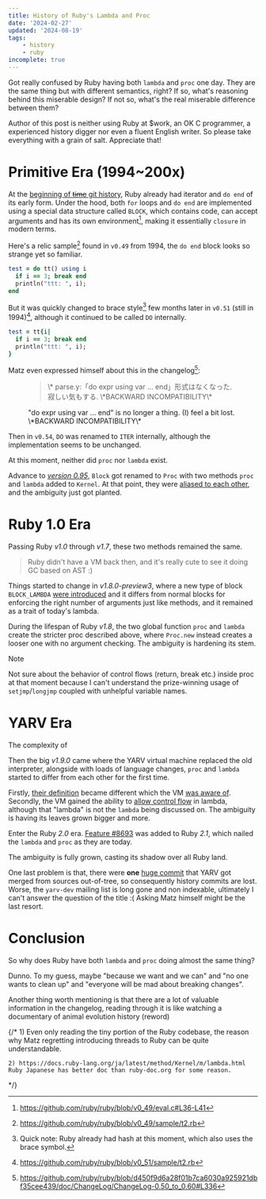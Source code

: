 ```yaml
---
title: History of Ruby's Lambda and Proc
date: '2024-02-27'
updated: '2024-08-19'
tags:
    - history
    - ruby
incomplete: true
---
```


Got really confused by Ruby having both `lambda` and `proc` one day. They are the same thing but with different semantics, right? If so, what's reasoning behind this miserable design? If not so, what's the real miserable difference between them?

Author of this post is neither using Ruby at $work, an OK C programmer, a experienced history digger nor even a fluent English writer. So please take everything with a grain of salt. Appreciate that!


# Primitive Era (1994\~200x)

At the [beginning of ~~time~~ git history](https://github.com/ruby/ruby/tree/v0_49), Ruby already had iterator and `do end` of its early form. Under the hood, both `for` loops and `do end` are implemented using a special data structure called `BLOCK`, which contains code, can accept arguments and has its own environment[^0_49_eval_c], making it essentially `closure` in modern terms.

[^0_49_eval_c]: https://github.com/ruby/ruby/blob/v0_49/eval.c#L36-L41

Here's a relic sample[^relic_sample] found in `v0.49` from 1994, the `do end` block looks so strange yet so familiar.

[^relic_sample]: https://github.com/ruby/ruby/blob/v0_49/sample/t2.rb

```ruby
test = do tt() using i
  if i == 3; break end
  println("ttt: ", i);
end
```

But it was quickly changed to brace style[^brace_style] few months later in `v0.51` (still in 1994)[^relic_sample_but_v0_50], although it continued to be called `DO` internally.

[^brace_style]: Quick note: Ruby already had hash at this moment, which also uses the brace symbol.

[^relic_sample_but_v0_50]: https://github.com/ruby/ruby/blob/v0_51/sample/t2.rb

```ruby
test = tt{i|
  if i == 3; break end
  println("ttt: ", i);
}
```

Matz even expressed himself about this in the changelog[^matz_do_changelog]:

[^matz_do_changelog]: https://github.com/ruby/ruby/blob/d450f9d6a28f01b7ca6030a925921dbf35cee439/doc/ChangeLog/ChangeLog-0.50_to_0.60#L336

<figure>
    <blockquote class="mb-0" lang="ja">
        \* parse.y:「do expr using var ... end」形式はなくなった. 寂しい気もする. \*BACKWARD INCOMPATIBILITY\*
    </blockquote>
    <figcaption>
        <span>"do expr using var ... end" is no longer a thing. (I) feel a bit lost. \*BACKWARD INCOMPATIBILITY\*</span>
    </figcaption>
</figure>

Then in `v0.54`, `DO` was renamed to `ITER` internally, although the implementation seems to be unchanged.

At this moment, neither did `proc` nor `lambda` exist.

Advance to [*version 0.95*](https://github.com/ruby/ruby/tree/v0_95), `Block` got renamed to `Proc` with two methods `proc` and `lambda` added to `Kernel`. At that point, they were [aliased to each other](https://github.com/ruby/ruby/blob/fca49a8a69a0f6bb4feae74c6cd0e93d7fac8b36/eval.c#L3025), and the ambiguity just got planted.


# Ruby 1.0 Era

Passing Ruby *v1.0* through *v1.7*, these two methods remained the same.

> Ruby didn't have a VM back then, and it's really cute to see it doing GC based on AST :)

Things started to change in *v1.8.0-preview3*, where a new type of block `BLOCK_LAMBDA` [were introduced](https://github.com/ruby/ruby/blob/db6fbda57c03782af44ac2d442d591d252120607/eval.c#L638) and it differs from normal blocks for enforcing the right number of arguments just like methods, and it remained as a trait of today's lambda.

During the lifespan of Ruby *v1.8*, the two global function `proc` and `lambda` create the stricter proc described above, where `Proc.new` instead creates a looser one with no argument checking. The ambiguity is hardening its stem.

> [!NOTE]
> Not sure about the behavior of control flows (return, break etc.) inside proc at that moment because I can't understand the prize-winning usage of `setjmp`/`longjmp` coupled with unhelpful variable names.


# YARV Era

The complexity of

Then the big *v1.9.0* came where the YARV virtual machine replaced the old interpreter, alongside with loads of language changes, `proc` and `lambda` started to differ from each other for the first time.

Firstly, [their definition](https://github.com/ruby/ruby/blob/816e8751b1dc600dfcca602524182b1d0558bb67/proc.c#L1592) became different which the VM [was aware of](https://github.com/ruby/ruby/blob/816e8751b1dc600dfcca602524182b1d0558bb67/vm.c#L555). Secondly, the VM gained the ability to [allow control flow](https://github.com/ruby/ruby/blob/a3e1b1ce7ed7e7ffac23015fc2fde56511b30681/insns.def#L1368C5) in lambda, although that "lambda" is not the `lambda` being discussed on. The ambiguity is having its leaves grown bigger and more.

Enter the Ruby *2.0* era. [Feature #8693](https://bugs.ruby-lang.org/issues/8693) was added to Ruby *2.1*, which nailed the `lambda` and `proc` as they are today.

The ambiguity is fully grown, casting its shadow over all Ruby land.

One last problem is that, there were **one** [huge commit](https://github.com/ruby/ruby/commit/a3e1b1ce7ed7e7ffac23015fc2fde56511b30681) that YARV got merged from sources out-of-tree, so consequently history commits are lost. Worse, the `yarv-dev` mailing list is long gone and non indexable, ultimately I can't answer the question of the title :( Asking Matz himself might be the last resort.


# Conclusion

So why does Ruby have both `lambda` and `proc` doing almost the same thing?

Dunno. To my guess, maybe "because we want and we can" and "no one wants to clean up" and "everyone will be mad about breaking changes".

Another thing worth mentioning is that there are a lot of valuable information in the changelog, reading through it is like watching a documentary of animal evolution history (reword)

{/*
    1) Even only reading the tiny portion of the Ruby codebase, the reason why Matz regretting introducing threads to Ruby can be quite understandable.

    2) https://docs.ruby-lang.org/ja/latest/method/Kernel/m/lambda.html Ruby Japanese has better doc than ruby-doc.org for some reason.
 */}
